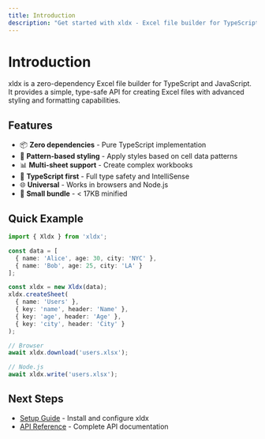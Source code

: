 ```yaml
---
title: Introduction
description: "Get started with xldx - Excel file builder for TypeScript/JavaScript"
---
```


# Introduction

xldx is a zero-dependency Excel file builder for TypeScript and JavaScript. It provides a simple, type-safe API for creating Excel files with advanced styling and formatting capabilities.

## Features

- 📦 **Zero dependencies** - Pure TypeScript implementation
- 🎨 **Pattern-based styling** - Apply styles based on cell data patterns
- 📊 **Multi-sheet support** - Create complex workbooks
- 🚀 **TypeScript first** - Full type safety and IntelliSense
- 🌐 **Universal** - Works in browsers and Node.js
- 🎯 **Small bundle** - < 17KB minified

## Quick Example

```typescript
import { Xldx } from 'xldx';

const data = [
  { name: 'Alice', age: 30, city: 'NYC' },
  { name: 'Bob', age: 25, city: 'LA' }
];

const xldx = new Xldx(data);
xldx.createSheet(
  { name: 'Users' },
  { key: 'name', header: 'Name' },
  { key: 'age', header: 'Age' },
  { key: 'city', header: 'City' }
);

// Browser
await xldx.download('users.xlsx');

// Node.js
await xldx.write('users.xlsx');
```

## Next Steps

- [Setup Guide](/docs/setup) - Install and configure xldx
- [API Reference](/docs/api-reference) - Complete API documentation